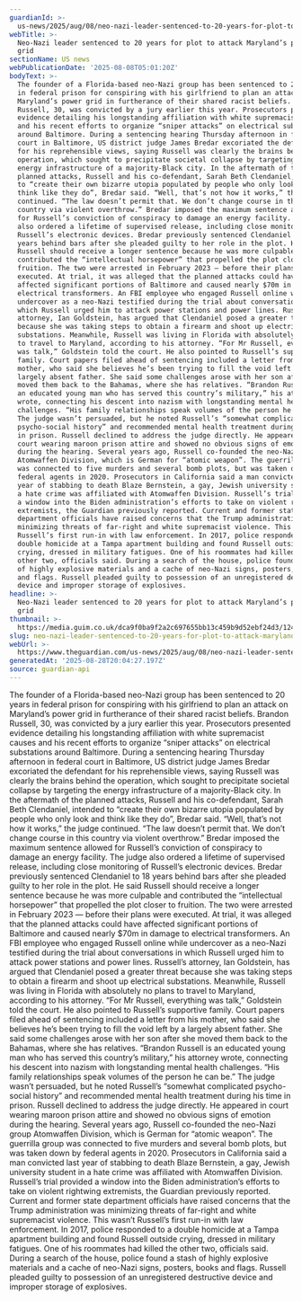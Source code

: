```yaml
---
guardianId: >-
  us-news/2025/aug/08/neo-nazi-leader-sentenced-to-20-years-for-plot-to-attack-marylands-power-grid
webTitle: >-
  Neo-Nazi leader sentenced to 20 years for plot to attack Maryland’s power
  grid 
sectionName: US news
webPublicationDate: '2025-08-08T05:01:20Z'
bodyText: >-
  The founder of a Florida-based neo-Nazi group has been sentenced to 20 years
  in federal prison for conspiring with his girlfriend to plan an attack on
  Maryland’s power grid in furtherance of their shared racist beliefs. Brandon
  Russell, 30, was convicted by a jury earlier this year. Prosecutors presented
  evidence detailing his longstanding affiliation with white supremacist causes
  and his recent efforts to organize “sniper attacks” on electrical substations
  around Baltimore. During a sentencing hearing Thursday afternoon in federal
  court in Baltimore, US district judge James Bredar excoriated the defendant
  for his reprehensible views, saying Russell was clearly the brains behind the
  operation, which sought to precipitate societal collapse by targeting the
  energy infrastructure of a majority-Black city. In the aftermath of the
  planned attacks, Russell and his co-defendant, Sarah Beth Clendaniel, intended
  to “create their own bizarre utopia populated by people who only look and
  think like they do”, Bredar said. “Well, that’s not how it works,” the judge
  continued. “The law doesn’t permit that. We don’t change course in this
  country via violent overthrow.” Bredar imposed the maximum sentence allowed
  for Russell’s conviction of conspiracy to damage an energy facility. The judge
  also ordered a lifetime of supervised release, including close monitoring of
  Russell’s electronic devices. Bredar previously sentenced Clendaniel to 18
  years behind bars after she pleaded guilty to her role in the plot. He said
  Russell should receive a longer sentence because he was more culpable and
  contributed the “intellectual horsepower” that propelled the plot closer to
  fruition. The two were arrested in February 2023 — before their plans were
  executed. At trial, it was alleged that the planned attacks could have
  affected significant portions of Baltimore and caused nearly $70m in damage to
  electrical transformers. An FBI employee who engaged Russell online while
  undercover as a neo-Nazi testified during the trial about conversations in
  which Russell urged him to attack power stations and power lines. Russell’s
  attorney, Ian Goldstein, has argued that Clendaniel posed a greater threat
  because she was taking steps to obtain a firearm and shoot up electrical
  substations. Meanwhile, Russell was living in Florida with absolutely no plans
  to travel to Maryland, according to his attorney. “For Mr Russell, everything
  was talk,” Goldstein told the court. He also pointed to Russell’s supportive
  family. Court papers filed ahead of sentencing included a letter from his
  mother, who said she believes he’s been trying to fill the void left by a
  largely absent father. She said some challenges arose with her son after she
  moved them back to the Bahamas, where she has relatives. “Brandon Russell is
  an educated young man who has served this country’s military,” his attorney
  wrote, connecting his descent into nazism with longstanding mental health
  challenges. “His family relationships speak volumes of the person he can be.”
  The judge wasn’t persuaded, but he noted Russell’s “somewhat complicated
  psycho-social history” and recommended mental health treatment during his time
  in prison. Russell declined to address the judge directly. He appeared in
  court wearing maroon prison attire and showed no obvious signs of emotion
  during the hearing. Several years ago, Russell co-founded the neo-Nazi group
  Atomwaffen Division, which is German for “atomic weapon”. The guerrilla group
  was connected to five murders and several bomb plots, but was taken down by
  federal agents in 2020. Prosecutors in California said a man convicted last
  year of stabbing to death Blaze Bernstein, a gay, Jewish university student in
  a hate crime was affiliated with Atomwaffen Division. Russell’s trial provided
  a window into the Biden administration’s efforts to take on violent rightwing
  extremists, the Guardian previously reported. Current and former state
  department officials have raised concerns that the Trump administration was
  minimizing threats of far-right and white supremacist violence. This wasn’t
  Russell’s first run-in with law enforcement. In 2017, police responded to a
  double homicide at a Tampa apartment building and found Russell outside
  crying, dressed in military fatigues. One of his roommates had killed the
  other two, officials said. During a search of the house, police found a stash
  of highly explosive materials and a cache of neo-Nazi signs, posters, books
  and flags. Russell pleaded guilty to possession of an unregistered destructive
  device and improper storage of explosives.
headline: >-
  Neo-Nazi leader sentenced to 20 years for plot to attack Maryland’s power
  grid 
thumbnail: >-
  https://media.guim.co.uk/dca9f0ba9f2a2c697655bb13c459b9d52ebf24d3/124_0_2479_1983/500.jpg
slug: neo-nazi-leader-sentenced-to-20-years-for-plot-to-attack-marylands-power-grid
webUrl: >-
  https://www.theguardian.com/us-news/2025/aug/08/neo-nazi-leader-sentenced-to-20-years-for-plot-to-attack-marylands-power-grid
generatedAt: '2025-08-28T20:04:27.197Z'
source: guardian-api
---
```

The founder of a Florida-based neo-Nazi group has been sentenced to 20 years in federal prison for conspiring with his girlfriend to plan an attack on Maryland’s power grid in furtherance of their shared racist beliefs. Brandon Russell, 30, was convicted by a jury earlier this year. Prosecutors presented evidence detailing his longstanding affiliation with white supremacist causes and his recent efforts to organize “sniper attacks” on electrical substations around Baltimore. During a sentencing hearing Thursday afternoon in federal court in Baltimore, US district judge James Bredar excoriated the defendant for his reprehensible views, saying Russell was clearly the brains behind the operation, which sought to precipitate societal collapse by targeting the energy infrastructure of a majority-Black city. In the aftermath of the planned attacks, Russell and his co-defendant, Sarah Beth Clendaniel, intended to “create their own bizarre utopia populated by people who only look and think like they do”, Bredar said. “Well, that’s not how it works,” the judge continued. “The law doesn’t permit that. We don’t change course in this country via violent overthrow.” Bredar imposed the maximum sentence allowed for Russell’s conviction of conspiracy to damage an energy facility. The judge also ordered a lifetime of supervised release, including close monitoring of Russell’s electronic devices. Bredar previously sentenced Clendaniel to 18 years behind bars after she pleaded guilty to her role in the plot. He said Russell should receive a longer sentence because he was more culpable and contributed the “intellectual horsepower” that propelled the plot closer to fruition. The two were arrested in February 2023 — before their plans were executed. At trial, it was alleged that the planned attacks could have affected significant portions of Baltimore and caused nearly $70m in damage to electrical transformers. An FBI employee who engaged Russell online while undercover as a neo-Nazi testified during the trial about conversations in which Russell urged him to attack power stations and power lines. Russell’s attorney, Ian Goldstein, has argued that Clendaniel posed a greater threat because she was taking steps to obtain a firearm and shoot up electrical substations. Meanwhile, Russell was living in Florida with absolutely no plans to travel to Maryland, according to his attorney. “For Mr Russell, everything was talk,” Goldstein told the court. He also pointed to Russell’s supportive family. Court papers filed ahead of sentencing included a letter from his mother, who said she believes he’s been trying to fill the void left by a largely absent father. She said some challenges arose with her son after she moved them back to the Bahamas, where she has relatives. “Brandon Russell is an educated young man who has served this country’s military,” his attorney wrote, connecting his descent into nazism with longstanding mental health challenges. “His family relationships speak volumes of the person he can be.” The judge wasn’t persuaded, but he noted Russell’s “somewhat complicated psycho-social history” and recommended mental health treatment during his time in prison. Russell declined to address the judge directly. He appeared in court wearing maroon prison attire and showed no obvious signs of emotion during the hearing. Several years ago, Russell co-founded the neo-Nazi group Atomwaffen Division, which is German for “atomic weapon”. The guerrilla group was connected to five murders and several bomb plots, but was taken down by federal agents in 2020. Prosecutors in California said a man convicted last year of stabbing to death Blaze Bernstein, a gay, Jewish university student in a hate crime was affiliated with Atomwaffen Division. Russell’s trial provided a window into the Biden administration’s efforts to take on violent rightwing extremists, the Guardian previously reported. Current and former state department officials have raised concerns that the Trump administration was minimizing threats of far-right and white supremacist violence. This wasn’t Russell’s first run-in with law enforcement. In 2017, police responded to a double homicide at a Tampa apartment building and found Russell outside crying, dressed in military fatigues. One of his roommates had killed the other two, officials said. During a search of the house, police found a stash of highly explosive materials and a cache of neo-Nazi signs, posters, books and flags. Russell pleaded guilty to possession of an unregistered destructive device and improper storage of explosives.
